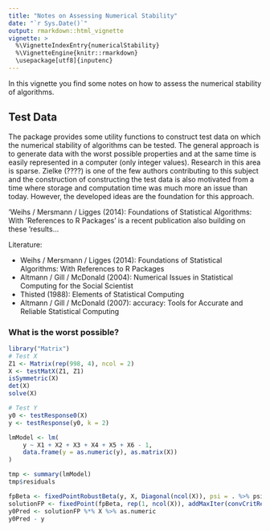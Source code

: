 ```yaml
---
title: "Notes on Assessing Numerical Stability"
date: "`r Sys.Date()`"
output: rmarkdown::html_vignette
vignette: >
  %\VignetteIndexEntry{numericalStability}
  %\VignetteEngine{knitr::rmarkdown}
  \usepackage[utf8]{inputenc}
---
```


In this vignette you find some notes on how to assess the numerical stability of
algorithms.

## Test Data

The package provides some utility functions to construct test data on which the
numerical stability of algorithms can be tested. The general approach is to
generate data with the worst possible properties and at the same time is easily
represented in a computer (only integer values). Research in this area is
sparse. Zielke (????) is one of the few authors contributing to this subject and
the construction of constructing the test data is also motivated from a time
where storage and computation time was much more an issue than today. However,
the developed ideas are the foundation for this approach.

'Weihs / Mersmann / Ligges (2014): Foundations of Statistical Algorithms: With 
'References to R Packages' is a recent publication also building on these
'results...

Literature:

- Weihs / Mersmann / Ligges (2014): Foundations of Statistical Algorithms: With
References to R Packages
- Altmann / Gill / McDonald (2004): Numerical Issues in Statistical Computing
for the Social Scientist
- Thisted (1988): Elements of Statistical Computing
- Altmann / Gill / McDonald (2007): accuracy: Tools for Accurate and Reliable
Statistical Computing

### What is the worst possible?

```r
library("Matrix")
# Test X
Z1 <- Matrix(rep(998, 4), ncol = 2)
X <- testMatX(Z1, Z1)
isSymmetric(X)
det(X)
solve(X)

# Test Y
y0 <- testResponse0(X)
y <- testResponse(y0, k = 2)

lmModel <- lm(
    y ~ X1 + X2 + X3 + X4 + X5 + X6 - 1,
    data.frame(y = as.numeric(y), as.matrix(X))
)

tmp <- summary(lmModel)
tmp$residuals

fpBeta <- fixedPointRobustBeta(y, X, Diagonal(ncol(X)), psi = . %>% psiOne)
solutionFP <- fixedPoint(fpBeta, rep(1, ncol(X)), addMaxIter(convCritRelative(), 100))
y0Pred <- solutionFP %*% X %>% as.numeric
y0Pred - y



```






















